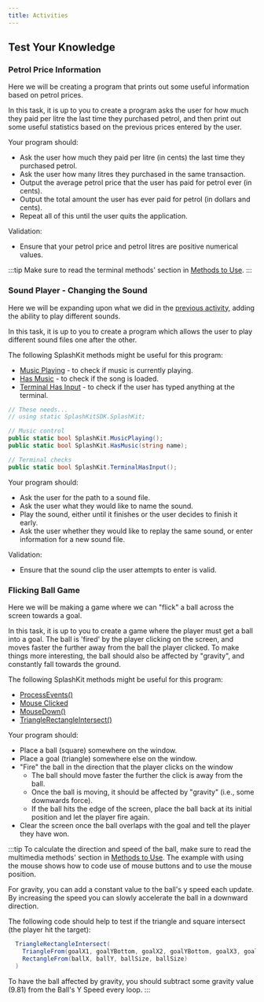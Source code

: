 ```yaml
---
title: Activities
---
```


## Test Your Knowledge

### Petrol Price Information

<div class="not-content">
  <YouTube id="GwUgW0EKN5w" params="fs=1&modestbranding=1&rel=0&autoplay=1"/>
</div>

Here we will be creating a program that prints out some useful information based on petrol prices.

In this task, it is up to you to create a program asks the user for how much they paid per litre the last time they purchased petrol, and then print out some useful statistics based on the previous prices entered by the user.

Your program should:

- Ask the user how much they paid per litre (in cents) the last time they purchased petrol.
- Ask the user how many litres they purchased in the same transaction.
- Output the average petrol price that the user has paid for petrol ever (in cents).
- Output the total amount the user has ever paid for petrol (in dollars and cents).
- Repeat all of this until the user quits the application.

Validation:

- Ensure that your petrol price and petrol litres are positive numerical values.

:::tip
Make sure to read the terminal methods' section in [Methods to Use](/book/part-1-instructions/3-control-flow/1-concepts/09-00-methods).
:::

### Sound Player - Changing the Sound

<div class="not-content">
  <YouTube id="cLL__hy7iiM" params="fs=1&modestbranding=1&rel=0&autoplay=1"/>
</div>

Here we will be expanding upon what we did in the [previous activity](/book/part-1-instructions/1-sequence-and-data/3-explore/3-explore#sound-player), adding the ability to play different sounds.

In this task, it is up to you to create a program which allows the user to play different sound files one after the other.

The following SplashKit methods might be useful for this program:

- [Music Playing](https://splashkit.io/api/audio/#music-playing) - to check if music is currently playing.
- [Has Music](https://splashkit.io/api/audio/#has-music) - to check if the song is loaded.
- [Terminal Has Input](https://splashkit.io/api/terminal/#terminal-has-input) - to check if the user has typed anything at the terminal.

```cs
// These needs...
// using static SplashKitSDK.SplashKit;

// Music control
public static bool SplashKit.MusicPlaying();
public static bool SplashKit.HasMusic(string name);

// Terminal checks
public static bool SplashKit.TerminalHasInput();
```

Your program should:

- Ask the user for the path to a sound file.
- Ask the user what they would like to name the sound.
- Play the sound, either until it finishes or the user decides to finish it early.
- Ask the user whether they would like to replay the same sound, or enter information for a new sound file.

Validation:

- Ensure that the sound clip the user attempts to enter is valid.

### Flicking Ball Game

<div class="not-content">
  <YouTube id="cQQZgORGUPI" params="fs=1&modestbranding=1&rel=0&autoplay=1"/>
</div>

Here we will be making a game where we can "flick" a ball across the screen towards a goal.

In this task, it is up to you to create a game where the player must get a ball into a goal.
The ball is 'fired' by the player clicking on the screen, and moves faster the further away from the ball the player clicked.
To make things more interesting, the ball should also be affected by "gravity", and constantly fall towards the ground.

The following SplashKit methods might be useful for this program:

- [ProcessEvents()](https://splashkit.io/api/input/#process-events)
- [Mouse Clicked](https://splashkit.io/api/input/#mouse-clicked)
- [MouseDown()](https://splashkit.io/api/input/#mouse-down)
- [TriangleRectangleIntersect()](https://splashkit.io/api/geometry/#triangle-rectangle-intersect)

Your program should:

- Place a ball (square) somewhere on the window.
- Place a goal (triangle) somewhere else on the window.
- "Fire" the ball in the direction that the player clicks on the window
  - The ball should move faster the further the click is away from the ball.
  - Once the ball is moving, it should be affected by "gravity" (i.e., some downwards force).
  - If the ball hits the edge of the screen, place the ball back at its initial position and let the player fire again.
- Clear the screen once the ball overlaps with the goal and tell the player they have won.

:::tip
To calculate the direction and speed of the ball, make sure to read the multimedia methods' section in [Methods to Use](/book/part-1-instructions/3-control-flow/1-concepts/09-00-methods). The example with using the mouse shows how to code use of mouse buttons and to use the mouse position.

For gravity, you can add a constant value to the ball's y speed each update. By increasing the speed you can slowly accelerate the ball in a downward direction.

The following code should help to test if the triangle and square intersect (the player hit the target):

```cs
  TriangleRectangleIntersect(
    TriangleFrom(goalX1, goalYBottom, goalX2, goalYBottom, goalX3, goalYTop), 
    RectangleFrom(ballX, ballY, ballSize, ballSize)
  )
```

To have the ball affected by gravity, you should subtract some gravity value (9.81) from the Ball's Y Speed every loop.
:::
